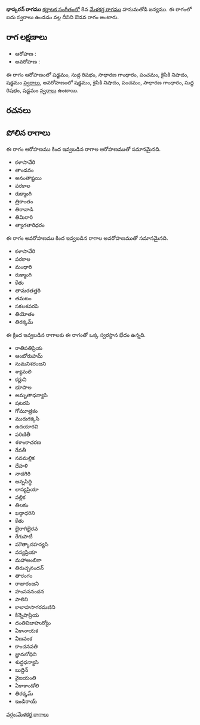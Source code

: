 {{Infobox ragam
	| name          	= భాస్కరన్
	| synonym	    	= 
	| mela          	= 
	| chakra        	= 
	| janaka        	= 
	| type          	= ఔడవ
	| arohanam      	= {{svaraC|S|R1|G2|P|N2|S'}} 
	| avarohanam    	= {{svaraC|S'|N2|P|G2|R1|S}}
	| jeeva         	=
	| chhaya        	=
	| nyasa         	=
	| vishesha      	= 
	| equivalent  		= 
}}
{{కర్ణాటక సంగీత రాగాలు}}
'''భాస్కరన్ రాగము''' [[కర్ణాటక సంగీతం]]లో 8వ [[మేళకర్త రాగము]] హనుమతోడి జన్యము.  ఈ రాగంలో ఐదు స్వరాలు ఉండడం వల్ల దీనిని ఔడవ రాగం అంటారు.


==రాగ లక్షణాలు==


* ఆరోహణ : {{svaraC|S|R1|G2|P|N2|S'}} 
* అవరోహణ : {{svaraC|S'|N2|P|G2|R1|S}}

ఈ రాగం ఆరోహణంలో షడ్జమం, సుద్ద రిషభం, సాధారణ గాంధారం, పంచమం, కైసికి నిషాదం, షడ్జమం [[స్వరాలు]], అవరోహణంలో షడ్జమం, కైసికి నిషాదం, పంచమం, సాధారణ గాంధారం, సుద్ద రిషభం, షడ్జమం [[స్వరాలు]] ఉంటాయి.

==రచనలు==



==పోలిన రాగాలు==
ఈ రాగం ఆరోహణము కింద ఇవ్వబడిన రాగాల ఆరోహణముతో సమానమైనది.
* కళాసావేరి
* తాండవం
* అనంతాష్టయి
* పరకాల
* రుక్మాంగి
* త్రికాంతం
* తిరావాడి
* తిమిరారి
* త్యాగతారిధరం

ఈ రాగం అవరోహణము కింద ఇవ్వబడిన రాగాల అవరోహణముతో సమానమైనది.
* కళాసావేరి
* పరకాల
* మంధారి
* రుక్మాంగి
* కేతు
* తామరతత్తరి
* తమటం
* సకలశవరపి
* తియోతం
* తిరక్కమ్

ఈ క్రింద ఇవ్వబడిన రాగాలకు ఈ రాగంతో ఒక్క స్వరస్థాన భేదం ఉన్నది.
* రాతిపతిప్రియ
* ఆంబోరుహమ్
* సుమనిశరంజని
* శ్యామలి
* కర్ణుని
* భూపాల
* అమృతాధన్యాసి
* షటరపి
* గోమూత్రకం
* మురుగక్కసి
* ఉదయారవి
* పరిణితీ
* శశాంకాచరణ
* రేవతీ
* నవమల్లిక
* దేహళి
* నాదగిరి
* అన్నసిద్ధి
* లాస్యప్రియా
* వల్లిక
* తిలకం
* ఖడ్గాధరిని
* కేతు
* బైరాగిభైరవ
* రేగుపాటీ
* మౌత్కాదహన్యసి
* వస్యప్రియా
* మహాఅంబికా
* తిరుచ్చనందన్
* తారంగం
* రాజారంజని
* హంసననందన
* పాలిని
* కాలాహసాగరమణిని
* కిన్నెషాప్రియ
* దంతివిజాహుర్యోం
* ఏకానాయక
* వీణవంక
* కాంచనవతి
* జ్ఞానబోధిని
* శుద్ధధన్యాసి
* బుద్దిన్
* వైజయంతి
* ఏకాకాండోలి
* తిరక్కమ్
* ఇండిరాయ్



[[వర్గం:మేళకర్త రాగాలు]]
